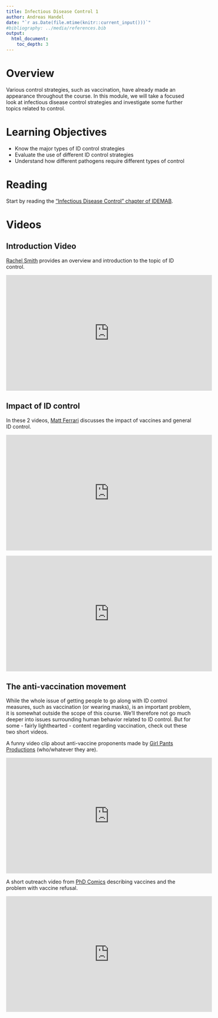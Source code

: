 ```yaml
---
title: Infectious Disease Control 1 
author: Andreas Handel
date: "`r as.Date(file.mtime(knitr::current_input()))`"
#bibliography: ../media/references.bib
output: 
  html_document:
    toc_depth: 3
---
```



# Overview

Various control strategies, such as vaccination, have already made an appearance throughout the course. In this module, we will take a focused look at infectious disease control strategies and investigate some further topics related to control.

# Learning Objectives


* Know the major types of ID control strategies
* Evaluate the use of different ID control strategies
* Understand how different pathogens require different types of control


# Reading

Start by reading the ["Infectious Disease Control" chapter of IDEMAB](https://andreashandel.github.io/IDEMAbook/infectious-disease-control.html).


# Videos

## Introduction Video

[Rachel Smith](https://cas.la.psu.edu/people/ras57) provides an overview and introduction to the topic of ID control.

<p>
<iframe width="560" height="315" src="https://www.youtube.com/embed/3cqItrRu5D0" frameborder="0" allowfullscreen></iframe>
</p>

## Impact of ID control
In these 2 videos, [Matt Ferrari](https://theferrarilab.squarespace.com/)  discusses the impact of vaccines and general ID control.
<p>
<iframe width="560" height="315" src="https://www.youtube.com/embed/5myy2Hh4dFs" frameborder="0" allowfullscreen></iframe>
</p>

<p>
<iframe width="560" height="315" src="https://www.youtube.com/embed/0oXsxeEaL6Y" frameborder="0" allowfullscreen></iframe>
</p>


## The anti-vaccination movement

While the whole issue of getting people to go along with ID control measures, such as vaccination (or wearing masks), is an important problem, it is somewhat outside the scope of this course. We'll therefore not go much deeper into issues surrounding human behavior related to ID control. But for some - fairly lighthearted - content regarding vaccination, check out these two short videos. 

A funny video clip about anti-vaccine proponents made by [Girl Pants Productions](https://www.youtube.com/channel/UC6pjGVe5KP9t_EIKhrjbGIA) (who/whatever they are). 
<p>
<iframe width="560" height="315" src="https://www.youtube.com/embed/B_hCLWtEHL8" frameborder="0" allowfullscreen></iframe>
</p>

A short outreach video from [PhD Comics](http://phdcomics.com/tv/) describing vaccines and the problem with vaccine refusal.
<p>
<iframe width="560" height="315" src="https://www.youtube.com/embed/s_6QW9sNPEY" frameborder="0" allowfullscreen></iframe>
</p>



